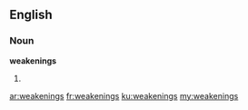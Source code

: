 ==English==
===Noun===
'''weakenings'''
# {{plural of|weakening}}

[[ar:weakenings]]
[[fr:weakenings]]
[[ku:weakenings]]
[[my:weakenings]]